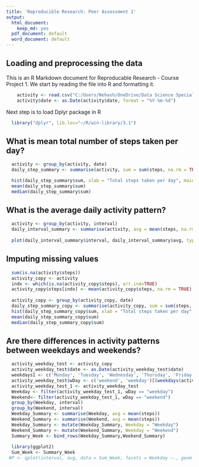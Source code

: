 ```yaml
---
title: 'Reproducible Research: Peer Assessment 1'
output:
  html_document:
    keep_md: yes
  pdf_document: default
  word_document: default
---
```



## Loading and preprocessing the data

This is an R Markdown document for Reproducable Research - Course Project 1. We start by reading the file into R and formatting it.

```r
    activity <- read.csv("C:/Users/Nehash/OneDrive/Data Science Specialization/Reproducable Research/repdata-data-activity/activity.csv")
    activity$date <- as.Date(activity$date, format = "%Y-%m-%d")
```

Next step is to load Dplyr package in R

```r
  library("dplyr", lib.loc="~/R/win-library/3.1")
```

## What is mean total number of steps taken per day?

```r
  activity <- group_by(activity, date)
  daily_step_summary <- summarise(activity, sum = sum(steps, na.rm = TRUE))

  hist(daily_step_summary$sum, xlab = "Total steps taken per day", main = paste("Histogram of" ,  "total number of steps taken each day"))
  mean(daily_step_summary$sum)
  median(daily_step_summary$sum)
```

## What is the average daily activity pattern?

```r
  activity <- group_by(activity, interval)
  daily_interval_summary <- summarise(activity, avg = mean(steps, na.rm = TRUE))
  
  plot(daily_interval_summary$interval, daily_interval_summary$avg, type = "l", xlab = "Interval", ylab = "Average", main = "Time series plot of interval and the average steps taken")
```

## Imputing missing values
```r
  sum(is.na(activity$steps))
  activity_copy <- activity
  indx <- which(is.na(activity_copy$steps), arr.ind=TRUE)
  activity_copy$steps[indx] <- mean(activity_copy$steps, na.rm = TRUE)
  
  activity_copy <- group_by(activity_copy, date)
  daily_step_summary_copy <- summarise(activity_copy, sum = sum(steps, na.rm = TRUE))
  hist(daily_step_summary_copy$sum, xlab = "Total steps taken per day", main = paste("Histogram of" ,  "total number of steps taken each day - NA REPLACED"))
  mean(daily_step_summary_copy$sum)
  median(daily_step_summary_copy$sum)
```
## Are there differences in activity patterns between weekdays and weekends?
```r
  
  activity_weekday_test <- activity_copy
  activity_weekday_test$date <- as.Date(activity_weekday_test$date)
  weekdays1 <- c('Monday', 'Tuesday', 'Wednesday', 'Thursday', 'Friday')
  activity_weekday_test$wDay <- c('weekend', 'weekday')[(weekdays(activity_weekday_test$date) %in% weekdays1)+1L]
  activity_weekday_test_1 <- activity_weekday_test
  Weekday <- filter(activity_weekday_test_1, wDay == "weekday")
  Weekend<- filter(activity_weekday_test_1, wDay == "weekend")
  group_by(Weekday, interval)
  group_by(Weekend, interval)
  Weekday_Summary <- summarise(Weekday, avg = mean(steps))
  Weekend_Summary <- summarise(Weekend, avg = mean(steps))
  Weekday_Summary <- mutate(Weekday_Summary, Weekday = "Weekday")
  Weekend_Summary <- mutate(Weekend_Summary, Weekday = "Weekend")
  Summary_Week <- bind_rows(Weekday_Summary,Weekend_Summary)
  
  library(ggplot2)
  Sum_Week <- Summary_Week
 #P <- qplot(interval, avg, data = Sum_Week, facets = Weekday ~., geom = "line", xlab = "Interval", ylab = "Number of steps")
  
  
```
